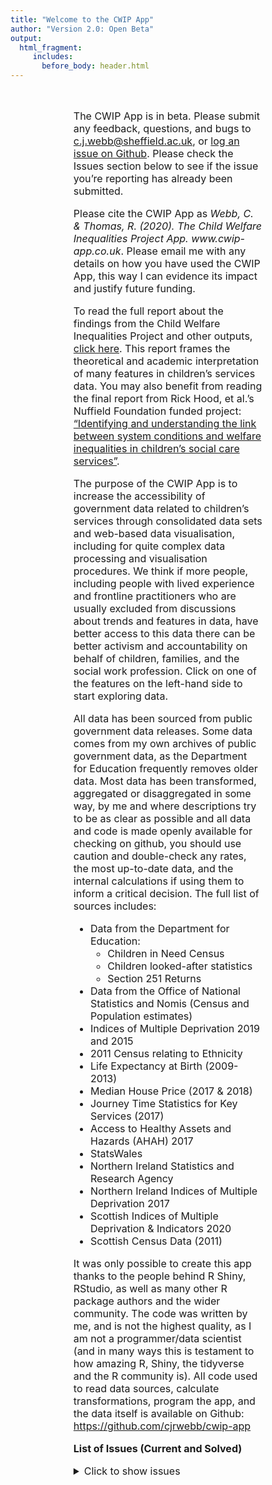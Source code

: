 ```yaml
---
title: "Welcome to the CWIP App"
author: "Version 2.0: Open Beta"
output:
  html_fragment:
     includes:
       before_body: header.html
---
```


<!-- <div class="mycontent"> -->

<br>

<div style = "padding: 0px 20%; font-size: 16px"> 

The CWIP App is in beta. Please submit any feedback, questions, and bugs to <a href = "mailto:c.j.webb@sheffield.ac.uk">c.j.webb@sheffield.ac.uk</a>, or [log an issue on Github](https://github.com/cjrwebb/cwip-app). Please check the Issues section below to see if the issue you're reporting has already been submitted.

Please cite the CWIP App as *Webb, C. & Thomas, R. (2020). The Child Welfare Inequalities Project App. www.cwip-app.co.uk*. Please email me with any details on how you have used the CWIP App, this way I can evidence its impact and justify future funding.

To read the full report about the findings from the Child Welfare Inequalities Project and other outputs, [click here](https://www.nuffieldfoundation.org/project/inequalities-in-child-welfare-intervention-rates). This report frames the theoretical and academic interpretation of many features in children's services data. You may also benefit from reading the final report from Rick Hood, et al.'s Nuffield Foundation funded project: ["Identifying and understanding the link between system conditions and welfare inequalities in children’s social care services"](https://www.healthcare.ac.uk/wp-content/uploads/2020/04/System-conditions-and-inequalities_Full-report_Final_March-2020.pdf).

The purpose of the CWIP App is to increase the accessibility of government data related to children's services through consolidated data sets and web-based data visualisation, including for quite complex data processing and visualisation procedures. We think if more people, including people with lived experience and frontline practitioners who are usually excluded from discussions about trends and features in data, have better access to this data there can be better activism and accountability on behalf of children, families, and the social work profession. Click on one of the features on the left-hand side to start exploring data.

All data has been sourced from public government data releases. Some data comes from my own archives of public government data, as the Department for Education frequently removes older data. Most data has been transformed, aggregated or disaggregated in some way, by me and where descriptions try to be as clear as possible and all data and code is made openly available for checking on github, you should use caution and double-check any rates, the most up-to-date data, and the internal calculations if using them to inform a critical decision. The full list of sources includes:

* Data from the Department for Education: 
  * Children in Need Census
  * Children looked-after statistics
  * Section 251 Returns
* Data from the Office of National Statistics and Nomis (Census and Population estimates)
* Indices of Multiple Deprivation 2019 and 2015
* 2011 Census relating to Ethnicity
* Life Expectancy at Birth (2009-2013)
* Median House Price (2017 & 2018)
* Journey Time Statistics for Key Services (2017)
* Access to Healthy Assets and Hazards (AHAH) 2017
* StatsWales
* Northern Ireland Statistics and Research Agency
* Northern Ireland Indices of Multiple Deprivation 2017
* Scottish Indices of Multiple Deprivation & Indicators 2020
* Scottish Census Data (2011)

It was only possible to create this app thanks to the people behind R Shiny, RStudio, as well as many other R package authors and the wider community. The code was written by me, and is not the highest quality, as I am not a programmer/data scientist (and in many ways this is testament to how amazing R, Shiny, the tidyverse and the R community is). All code used to read data sources, calculate transformations, program the app, and the data itself is available on Github: [https://github.com/cjrwebb/cwip-app](https://github.com/cjrwebb/cwip-app)


<b>List of Issues (Current and Solved)</b>

<details>
<summary>Click to show issues</summary>

* <strike>Cannot install waffle plots from github using `devtools::install_github`, which prevents installing `waffle` > 0.7.0 for spending waffle plots. Temporarily hidden spending waffle plots. </strike> SOLVED BY CHANGING `Sys.setenv(R_REMOTES_NO_ERRORS_FROM_WARNINGS="true")`

* <strike>Fixed Waffle plots, but cannot display these in Shiny app. Problem with Font Awesome 5 library or with waffle package? Can't see immediate fix and will wait until waffle > 0.70 is on CRAN.</strike> Fixed by installing fonts to .fonts on shinyapps.io deployment.

* England Average label on trendplots can occassionally obscure LA label.

* Add additional filter to remove Isles of Scilly and City of London from some data

</details>


</div>

<br><br><br><br><br>
